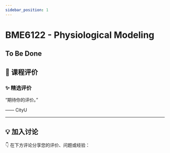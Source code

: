 ```yaml
---
sidebar_position: 1
---
```



# BME6122 - Physiological Modeling

## To Be Done

## **💬 课程评价**

### ✨ **精选评价**
<div className={commentStyles.commentBox}>
    <p className={commentStyles.commentText}>
        “期待你的评价。”
    </p>
    <p className={commentStyles.commentAuthor}>—— CityU</p>
</div>

---

## **💡 加入讨论**

👇 在下方评论分享您的评价、问题或经验：
<Utterances />
